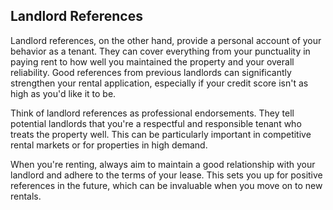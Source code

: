 ## Landlord References

Landlord references, on the other hand, provide a personal account of your behavior as a tenant. They can cover everything from your punctuality in paying rent to how well you maintained the property and your overall reliability. Good references from previous landlords can significantly strengthen your rental application, especially if your credit score isn't as high as you'd like it to be.

Think of landlord references as professional endorsements. They tell potential landlords that you're a respectful and responsible tenant who treats the property well. This can be particularly important in competitive rental markets or for properties in high demand.

When you're renting, always aim to maintain a good relationship with your landlord and adhere to the terms of your lease. This sets you up for positive references in the future, which can be invaluable when you move on to new rentals.
